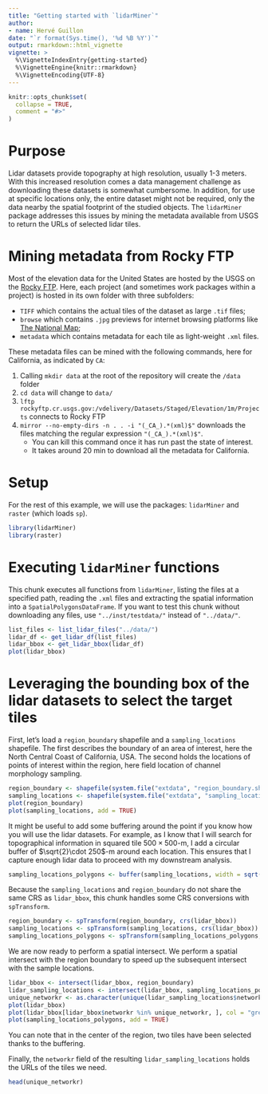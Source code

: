 ```yaml
---
title: "Getting started with `lidarMiner`"
author: 
- name: Hervé Guillon
date: "`r format(Sys.time(), '%d %B %Y')`" 
output: rmarkdown::html_vignette
vignette: >
  %\VignetteIndexEntry{getting-started}
  %\VignetteEngine{knitr::rmarkdown}
  %\VignetteEncoding{UTF-8}
---
```


```r
knitr::opts_chunk$set(
  collapse = TRUE,
  comment = "#>"
)
```

# Purpose

Lidar datasets provide topography at high resolution, usually 1-3 meters.
With this increased resolution comes a data management challenge as downloading these datasets is somewhat cumbersome.
In addition, for use at specific locations only, the entire dataset might not be required, only the data nearby the spatial footprint of the studied objects.
The `lidarMiner` package addresses this issues by mining the metadata available from USGS to return the URLs of selected lidar tiles.

# Mining metadata from Rocky FTP

Most of the elevation data for the United States are hosted by the USGS on the [Rocky FTP](rockyftp.cr.usgs.gov:/vdelivery/Datasets/Staged/Elevation/1m/Projects).
Here, each project (and sometimes work packages within a project) is hosted in its own folder with three subfolders:

- `TIFF` which contains the actual tiles of the dataset as large `.tif` files;
- `browse` which contains `.jpg` previews for internet browsing platforms like [The National Map](https://viewer.nationalmap.gov/basic/);
- `metadata` which contains metadata for each tile as light-weight `.xml` files. 

These metadata files can be mined with the following  commands, here for California, as indicated by `CA`:

1. Calling `mkdir data` at the root of the repository will create the `/data` folder
1. `cd data` will change to `data/`
1. `lftp rockyftp.cr.usgs.gov:/vdelivery/Datasets/Staged/Elevation/1m/Projects` connects to Rocky FTP
1. `mirror --no-empty-dirs -n . . -i "(_CA_).*(xml)$"` downloads the files matching the regular expression `"(_CA_).*(xml)$"`.
	+ You can kill this command once it has run past the state of interest.
	+ It takes around 20 min to download all the metadata for California.

# Setup

For the rest of this example, we will use the packages: `lidarMiner` and `raster` (which loads `sp`).

```r
library(lidarMiner)
library(raster)
```

# Executing `lidarMiner` functions

This chunk executes all functions from `lidarMiner`, listing the files at a specified path, reading the `.xml` files and extracting the spatial information into a `SpatialPolygonsDataFrame`.
If you want to test this chunk without downloading any files, use `"../inst/testdata/"` instead of `"../data/"`.

```r
list_files <- list_lidar_files("../data/")
lidar_df <- get_lidar_df(list_files)
lidar_bbox <- get_lidar_bbox(lidar_df)
plot(lidar_bbox)
```

# Leveraging the bounding box of the lidar datasets to select the target tiles

First, let's load a `region_boundary` shapefile and a `sampling_locations` shapefile.
The first describes the boundary of an area of interest, here the North Central Coast of California, USA.
The second holds the locations of points of interest within the region, here field location of channel morphology sampling.


```r
region_boundary <- shapefile(system.file("extdata", "region_boundary.shp", package = "lidarMiner"))
sampling_locations <- shapefile(system.file("extdata", "sampling_locations.shp", package = "lidarMiner"))
plot(region_boundary)
plot(sampling_locations, add = TRUE)
```

It might be useful to add some buffering around the point if you know how you will use the lidar datasets.
For example, as I know that I will search for topographical information in squared tile $500\times500$-m, I add a circular buffer of $\sqrt{2}\cdot 250$-m around each location.
This ensures that I capture enough lidar data to proceed with my downstream analysis. 

```r
sampling_locations_polygons <- buffer(sampling_locations, width = sqrt(2) * 250, dissolve = FALSE)
```

Because the `sampling_locations` and `region_boundary` do not share the same CRS as `lidar_bbox`, this chunk handles some CRS conversions with `spTransform`.

```r
region_boundary <- spTransform(region_boundary, crs(lidar_bbox))
sampling_locations <- spTransform(sampling_locations, crs(lidar_bbox))
sampling_locations_polygons <- spTransform(sampling_locations_polygons, crs(lidar_bbox))
```

We are now ready to perform a spatial intersect.
We perform a spatial intersect with the region boundary to speed up the subsequent intersect with the sample locations.


```r
lidar_bbox <- intersect(lidar_bbox, region_boundary)
lidar_sampling_locations <- intersect(lidar_bbox, sampling_locations_polygons)
unique_networkr <- as.character(unique(lidar_sampling_locations$networkr))
plot(lidar_bbox)
plot(lidar_bbox[lidar_bbox$networkr %in% unique_networkr, ], col = "green", add = TRUE)
plot(sampling_locations_polygons, add = TRUE)
```

You can note that in the center of the region, two tiles have been selected thanks to the buffering.

Finally, the `networkr` field of the resulting `lidar_sampling_locations` holds the URLs of the tiles we need.
```r
head(unique_networkr)
```